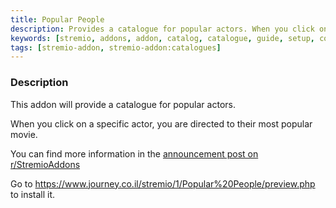 ```yaml
---
title: Popular People
description: Provides a catalogue for popular actors. When you click on a specific actor, you are directed to their most popular movie.
keywords: [stremio, addons, addon, catalog, catalogue, guide, setup, configuration, install, link]
tags: [stremio-addon, stremio-addon:catalogues]
---
```


<StremioAddonButtons id="popular-people" manifest="https://www.journey.co.il/stremio/manifest.json?list=1&name=Popular+People"/> 

<h3>Description</h3>

This addon will provide a catalogue for popular actors.

When you click on a specific actor, you are directed to their most popular movie.

You can find more information in the [announcement post on r/StremioAddons](https://www.reddit.com/r/StremioAddons/comments/1eo2z5t/popular_people_catalog_if_anyone_is_interested/)

Go to https://www.journey.co.il/stremio/1/Popular%20People/preview.php to install it. 
